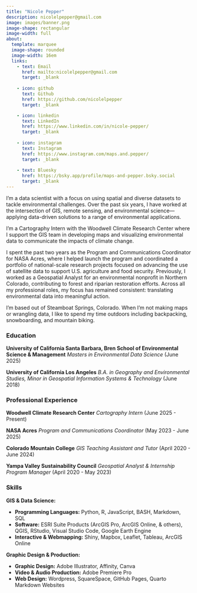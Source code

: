 ```yaml
---
title: "Nicole Pepper"
description: nicolelpepper@gmail.com
image: images/banner.png
image-shape: rectangular 
image-width: full
about:
  template: marquee
  image-shape: rounded
  image-width: 16em
  links:
    - text: Email
      href: mailto:nicolelpepper@gmail.com
      target: _blank
      
    - icon: github
      text: Github
      href: https://github.com/nicolelpepper
      target: _blank

    - icon: linkedin
      text: LinkedIn
      href: https://www.linkedin.com/in/nicole-pepper/
      target: _blank
      
    - icon: instagram
      text: Instagram
      href: https://www.instagram.com/maps.and.pepper/
      target: _blank
      
    - text: Bluesky
      href: https://bsky.app/profile/maps-and-pepper.bsky.social
      target: _blank
---
```


I'm a data scientist with a focus on using spatial and diverse datasets to tackle environmental challenges. Over the past six years, I have worked at the intersection of GIS, remote sensing, and environmental science—applying data-driven solutions to a range of environmental applications. 

I'm a Cartography Intern with the Woodwell Climate Research Center where I support the GIS team in developing maps and visualizing environmental data to communicate the impacts of climate change.

I spent the past two years as the Program and Communications Coordinator for NASA Acres, where I helped launch the program and coordinated a portfolio of national-scale research projects focused on advancing the use of satellite data to support U.S. agriculture and food security. Previously, I worked as a Geospatial Analyst for an environmental nonprofit in Northern Colorado, contributing to forest and riparian restoration efforts. Across all my professional roles, my focus has remained consistent: translating environmental data into meaningful action.

I'm based out of Steamboat Springs, Colorado. When I’m not making maps or wrangling data, I like to spend my time outdoors including backpacking, snowboarding, and mountain biking.


### Education

**University of California Santa Barbara, Bren School of Environmental Science & Management** *Masters in Environmental Data Science* (June 2025)


**University of California Los Angeles** *B.A. in Geography and Environmental Studies, Minor in Geospatial Information Systems & Technology* (June 2018)

### Professional Experience

**Woodwell Climate Research Center** *Cartography Intern* (June 2025 - Present)

**NASA Acres** *Program and Communications Coordinator* (May 2023 - June 2025)

**Colorado Mountain College** *GIS Teaching Assistant and Tutor* (April 2020 - June 2024)

**Yampa Valley Sustainability Council** *Geospatial Analyst & Internship Program Manager* (April 2020 - May 2023)

### Skills

**GIS & Data Science:**

- **Programming Languages:** Python, R, JavaScript, BASH, Markdown, SQL
- **Software:** ESRI Suite Products (ArcGIS Pro, ArcGIS Online, & others), QGIS, RStudio, Visual Studio Code, Google Earth Engine
- **Interactive & Webmapping:** Shiny, Mapbox, Leaflet, Tableau, ArcGIS Online

**Graphic Design & Production:**

- **Graphic Design:** Adobe Illustrator, Affinity, Canva
- **Video & Audio Production:** Adobe Premiere Pro
- **Web Design:** Wordpress, SquareSpace, GitHub Pages, Quarto Markdown Websites

